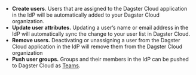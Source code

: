 - **Create users**. Users that are assigned to the Dagster Cloud application in the IdP will be automatically added to your Dagster Cloud organization.
- **Update user attributes.** Updating a user’s name or email address in the IdP will automatically sync the change to your user list in Dagster Cloud.
- **Remove users.** Deactivating or unassigning a user from the Dagster Cloud application in the IdP will remove them from the Dagster Cloud organization
- **Push user groups.** Groups and their members in the IdP can be pushed to Dagster Cloud as [Teams](/dagster-plus/account/managing-users/managing-teams).